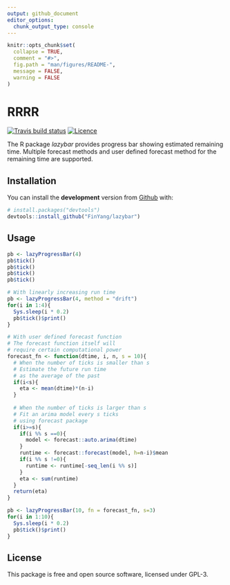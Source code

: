 ```yaml
---
output: github_document
editor_options: 
  chunk_output_type: console
---
```


<!-- README.md is generated from README.Rmd. Please edit that file -->

```r
knitr::opts_chunk$set(
  collapse = TRUE,
  comment = "#>",
  fig.path = "man/figures/README-",
  message = FALSE,
  warning = FALSE
)
```

# RRRR

<!-- badges: start -->
<!-- [![CRAN\_Status\_Badge](http://www.r-pkg.org/badges/version/RRRR)](https://cran.r-project.org/package=RRRR) -->
<!-- [![Monthly\_Downloads](http://cranlogs.r-pkg.org/badges/RRRR)](https://cran.r-project.org/package=RRRR) -->
[![Travis build status](https://travis-ci.com/FinYang/lazybar.svg?branch=master)](https://travis-ci.com/FinYang/lazybar)
[![Licence](https://img.shields.io/badge/licence-GPL--3-blue.svg)](https://www.gnu.org/licenses/gpl-3.0.en.html)
<!-- badges: end -->

The R package *lazybar* provides progress bar showing estimated remaining time. Multiple forecast methods and user defined forecast method for the remaining time are supported.


## Installation

<!-- You can install the **stable** version on [R CRAN](https://CRAN.R-project.org/package=RRRR). -->

<!-- ```{r cran-installation, eval = FALSE} -->
<!-- install.packages("RRRR") -->
<!-- ``` -->


You can install the **development** version from [Github](https://github.com/FinYang/lazybar) with:

```r
# install.packages("devtools")
devtools::install_github("FinYang/lazybar")
```

## Usage

```r
pb <- lazyProgressBar(4)
pb$tick()
pb$tick()
pb$tick()
pb$tick()

# With linearly increasing run time
pb <- lazyProgressBar(4, method = "drift")
for(i in 1:4){
  Sys.sleep(i * 0.2)
  pb$tick()$print()
}

# With user defined forecast function
# The forecast function itself will
# require certain computational power
forecast_fn <- function(dtime, i, n, s = 10){
  # When the number of ticks is smaller than s
  # Estimate the future run time
  # as the average of the past
  if(i<s){
    eta <- mean(dtime)*(n-i)
  }
  
  # When the number of ticks is larger than s
  # Fit an arima model every s ticks
  # using forecast package
  if(i>=s){
    if(i %% s ==0){
      model <- forecast::auto.arima(dtime)
    }
    runtime <- forecast::forecast(model, h=n-i)$mean
    if(i %% s !=0){
      runtime <- runtime[-seq_len(i %% s)]
    }
    eta <- sum(runtime)
  }
  return(eta)
}

pb <- lazyProgressBar(10, fn = forecast_fn, s=3)
for(i in 1:10){
  Sys.sleep(i * 0.2)
  pb$tick()$print()
}
```

## License

This package is free and open source software, licensed under GPL-3.
